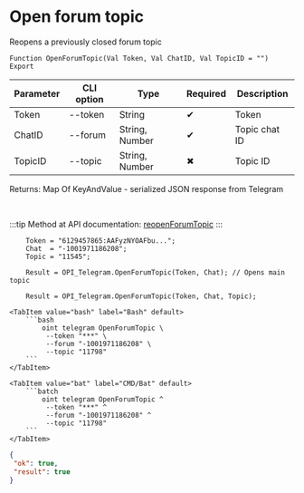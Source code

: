 ﻿---
sidebar_position: 5
description: Open forum topic and other functions to work with Telegram in the Open Integration Package, a free open-source integration library for 1C:Enterprise 8, OneScript and CLI
keywords: [1C, 1С, 1С:Enterprise, 1С:Enterprise 8.3, API, Integration, Services, Exchange, OneScript, CLI, Telegram]
---


# Open forum topic
 Reopens a previously closed forum topic



`Function OpenForumTopic(Val Token, Val ChatID, Val TopicID = "") Export`

  | Parameter | CLI option | Type | Required | Description |
  |-|-|-|-|-|
  | Token | --token | String | &#x2714; | Token |
  | ChatID | --forum | String, Number | &#x2714; | Topic chat ID |
  | TopicID | --topic | String, Number | &#x2716; | Topic ID |

  
  Returns:  Map Of KeyAndValue - serialized JSON response from Telegram

<br/>

:::tip
Method at API documentation: [reopenForumTopic](https://core.telegram.org/bots/api#reopenforumtopic)
:::
<br/>


```bsl title="1C:Enterprise/OneScript code example"
    Token = "6129457865:AAFyzNYOAFbu...";
    Chat  = "-1001971186208";
    Topic = "11545";

    Result = OPI_Telegram.OpenForumTopic(Token, Chat); // Opens main topic

    Result = OPI_Telegram.OpenForumTopic(Token, Chat, Topic);
```
 

 <Tabs>
  
    <TabItem value="bash" label="Bash" default>
        ```bash
            oint telegram OpenForumTopic \
             --token "***" \
             --forum "-1001971186208" \
             --topic "11798"
        ```
    </TabItem>
  
    <TabItem value="bat" label="CMD/Bat" default>
        ```batch
            oint telegram OpenForumTopic ^
             --token "***" ^
             --forum "-1001971186208" ^
             --topic "11798"
        ```
    </TabItem>
</Tabs>


```json title="Result"
{
 "ok": true,
 "result": true
}
```
